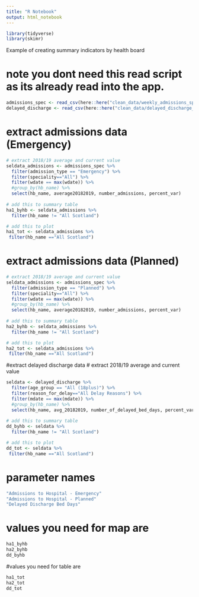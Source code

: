 ```yaml
---
title: "R Notebook"
output: html_notebook
---
```


```r
library(tidyverse)
library(skimr)
```


Example of creating summary indicators by health board

# note you dont need this read script as its already read into the app.
```r
admissions_spec <- read_csv(here::here("clean_data/weekly_admissions_spec_clean.csv")) 
delayed_discharge <- read_csv(here::here("clean_data/delayed_discharge_clean.csv"))  
```


# extract admissions data (Emergency)
```r
# extract 2018/19 average and current value
seldata_admissions <- admissions_spec %>% 
  filter(admission_type == "Emergency") %>% 
  filter(speciality=="All") %>% 
  filter(wdate == max(wdate)) %>% 
  #group_by(hb_name) %>% 
  select(hb_name, average20182019, number_admissions, percent_var) 
  
# add this to summary table
ha1_byhb <- seldata_admissions %>% 
  filter(hb_name != "All Scotland") 

# add this to plot
ha1_tot <- seldata_admissions %>% 
 filter(hb_name =="All Scotland")
```


# extract admissions data (Planned)
```r
# extract 2018/19 average and current value
seldata_admissions <- admissions_spec %>% 
  filter(admission_type == "Planned") %>% 
  filter(speciality=="All") %>% 
  filter(wdate == max(wdate)) %>% 
  #group_by(hb_name) %>% 
  select(hb_name, average20182019, number_admissions, percent_var) 
  
# add this to summary table
ha2_byhb <- seldata_admissions %>% 
  filter(hb_name != "All Scotland") 

# add this to plot
ha2_tot <- seldata_admissions %>% 
 filter(hb_name =="All Scotland")
```

#extract delayed discharge data
# extract 2018/19 average and current value
```r
seldata <- delayed_discharge %>% 
  filter(age_group == "All (18plus)") %>% 
  filter(reason_for_delay=="All Delay Reasons") %>% 
  filter(mdate == max(mdate)) %>% 
  #group_by(hb_name) %>% 
  select(hb_name, avg_20182019, number_of_delayed_bed_days, percent_var) 
  
# add this to summary table
dd_byhb <- seldata %>% 
  filter(hb_name != "All Scotland") 

# add this to plot
dd_tot <- seldata %>% 
 filter(hb_name =="All Scotland")
```


# parameter names
```r
"Admissions to Hospital - Emergency"
"Admissions to Hospital - Planned"
"Delayed Discharge Bed Days"
```


# values you need for map are
```r
ha1_byhb
ha2_byhb
dd_byhb
```
#values you need for table are
```r
ha1_tot
ha2_tot
dd_tot
```
